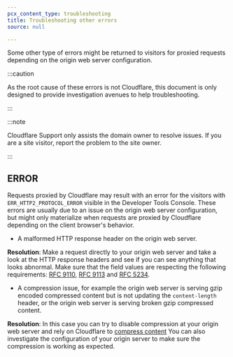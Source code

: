 ```yaml
---
pcx_content_type: troubleshooting
title: Troubleshooting other errors
source: null

---
```


Some other type of errors might be returned to visitors for proxied requests depending on the origin web server configuration.

:::caution


As the root cause of these errors is not Cloudflare, this document is only designed to provide investigation avenues to help troubleshooting.


:::

:::note


Cloudflare Support only assists the domain owner to resolve issues. If you are a site visitor, report the problem to the site owner.


:::

## ERROR

Requests proxied by Cloudflare may result with an error for the visitors with `ERR_HTTP2_PROTOCOL_ERROR` visible in the Developer Tools Console.
These errors are usually due to an issue on the origin web server configuration, but might only materialize when requests are proxied by Cloudflare depending on the client browser's behavior.

* A malformed HTTP response header on the origin web server.

**Resolution**: Make a request directly to your origin web server and take a look at the HTTP response headers and see if you can see anything that looks abnormal.
Make sure that the field values are respecting the following requirements: [RFC 9110](https://www.rfc-editor.org/rfc/rfc9110.html#section-5.5), [RFC 9113](https://www.rfc-editor.org/rfc/rfc9113.html#section-8.2.1) and [RFC 5234](https://www.rfc-editor.org/rfc/rfc5234#appendix-B.1).

* A compression issue, for example the origin web server is serving gzip encoded compressed content but is not updating the `content-length` header, or the origin web server is serving broken gzip compressed content.

**Resolution**: In this case you can try to disable compression at your origin web server and rely on Cloudflare to [compress content](/speed/optimization/content/compression/)
You can also investigate the configuration of your origin server to make sure the compression is working as expected.
